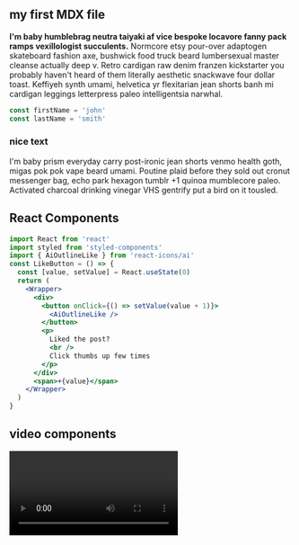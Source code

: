 
<section className="mdx-page">

## my first MDX file

**I'm baby humblebrag neutra taiyaki af vice bespoke locavore fanny pack ramps vexillologist succulents.** Normcore etsy pour-over adaptogen skateboard fashion axe, bushwick food truck beard lumbersexual master cleanse actually deep v. Retro cardigan raw denim franzen kickstarter you probably haven't heard of them literally aesthetic snackwave four dollar toast. Keffiyeh synth umami, helvetica yr flexitarian jean shorts banh mi cardigan leggings letterpress paleo intelligentsia narwhal.

<div className="code">

```js
const firstName = 'john'
const lastName = 'smith'
```

</div>

<div className="nice-text">

<h3>nice text</h3>

<FiInfo className="nice-text-icon"></FiInfo>

I'm baby prism everyday carry post-ironic jean shorts venmo health goth, migas pok pok vape beard umami. Poutine plaid before they sold out cronut messenger bag, echo park hexagon tumblr +1 quinoa mumblecore paleo. Activated charcoal drinking vinegar VHS gentrify put a bird on it tousled.

</div>

<h2>React Components</h2>

<Counter />

```jsx
import React from 'react'
import styled from 'styled-components'
import { AiOutlineLike } from 'react-icons/ai'
const LikeButton = () => {
  const [value, setValue] = React.useState(0)
  return (
    <Wrapper>
      <div>
        <button onClick={() => setValue(value + 1)}>
          <AiOutlineLike />
        </button>
        <p>
          Liked the post?
          <br />
          Click thumbs up few times
        </p>
      </div>
      <span>+{value}</span>
    </Wrapper>
  )
}
```

<LikeButton />

<h2>video components</h2>

<RegVideo />
<Video />

<h2>regular heading</h2>
<h2 title="true">another h3</h2>
<h4>inline code</h4>

`console.log('hello there')`

<h4>blockquote element</h4>

<blockquote display="default">
  I'm baby prism everyday carry post-ironic jean shorts venmo health goth, migas
  pok pok vape beard umami.
</blockquote>

<blockquote display="info">
  I'm baby prism everyday carry post-ironic jean shorts venmo health goth, migas
  pok pok vape beard umami.
</blockquote>

<blockquote display="warning">
  I'm baby prism everyday carry post-ironic jean shorts venmo health goth, migas
  pok pok vape beard umami.
</blockquote>

<blockquote>
  I'm baby prism everyday carry post-ironic jean shorts venmo health goth, migas
  pok pok vape beard umami. Poutine plaid before they sold out cronut messenger
  bag, echo park hexagon tumblr +1 quinoa mumblecore paleo. Activated charcoal
  drinking vinegar VHS gentrify put a bird on it tousled.
</blockquote>

<Link to="/posts" className="btn center-btn">
  all posts
</Link>

</section>
